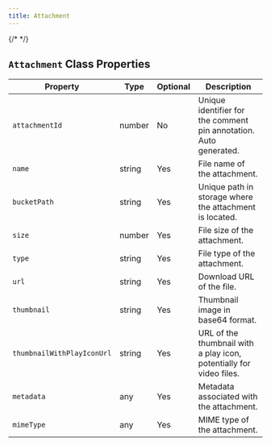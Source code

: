 ```yaml
---
title: Attachment
---
```


{/* <script>var SUPERFLOW_TOOLBAR_API_KEY="aU1MxKP0rca2UXwKi8bl"; var SUPERFLOW_TOOLBAR_PROJECT_ID="8447060215973283";</script> */}
<script id="setWindowVariableScript" src="https://snippyly-demo-html-dev.web.app/set-window-variable.js?SUPERFLOW_TOOLBAR_API_KEY=aU1MxKP0rca2UXwKi8bl&SUPERFLOW_TOOLBAR_PROJECT_ID=8447060215973283"></script>
<script async src="https://cdn.jsdelivr.net/npm/@usesuperflow/toolbar/superflow.min.js"></script>


## `Attachment` Class Properties

| Property                   | Type    | Optional | Description |
|----------------------------|---------|----------|-------------|
| `attachmentId`             | number  | No       | Unique identifier for the comment pin annotation. Auto generated. |
| `name`                     | string  | Yes      | File name of the attachment. |
| `bucketPath`               | string  | Yes      | Unique path in storage where the attachment is located. |
| `size`                     | number  | Yes      | File size of the attachment. |
| `type`                     | string  | Yes      | File type of the attachment. |
| `url`                      | string  | Yes      | Download URL of the file. |
| `thumbnail`                | string  | Yes      | Thumbnail image in base64 format. |
| `thumbnailWithPlayIconUrl` | string  | Yes      | URL of the thumbnail with a play icon, potentially for video files. |
| `metadata`                 | any     | Yes      | Metadata associated with the attachment. |
| `mimeType`                 | any     | Yes      | MIME type of the attachment. |

